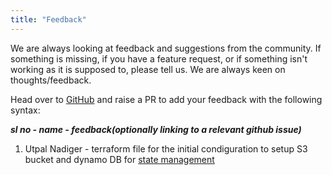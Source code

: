 ```yaml
---
title: "Feedback"
---
```


We are always looking at feedback and suggestions from the community. If something is missing, if you have a feature request, or if something isn't working as it is supposed to,
please tell us. We are always keen on thoughts/feedback.


Head over to [GitHub](https://github.com/diggerhq/digger/blob/develop/docs/readme/feedback.mdx) and raise a PR to add your feedback with the following syntax:

**_sl no - name - feedback(optionally linking to a relevant github issue)_**

1. Utpal Nadiger - terraform file for the initial condiguration to setup S3 bucket and dynamo DB for [state management](https://github.com/diggerhq/digger/issues/206)

